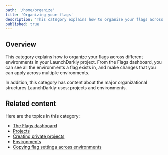 ```yaml
---
path: '/home/organize'
title: 'Organizing your flags'
description: 'This category explains how to organize your flags across different environments in your LaunchDarkly project.'
published: true
---
```


## Overview

This category explains how to organize your flags across different environments in your LaunchDarkly project. From the Flags dashboard, you can see all the environments a flag exists in, and make changes that you can apply across multiple environments.

In addition, this category has content about the major organizational structures LaunchDarkly uses: projects and environments.

## Related content

Here are the topics in this category:

* [The Flags dashboard](/home/organize/dashboard)
* [Projects](/home/organize/projects)
* [Creating private projects](/home/organize/private-projects)
* [Environments](/home/organize/environments)
* [Copying flag settings across environments](/home/organize/flag-compare-copy)
